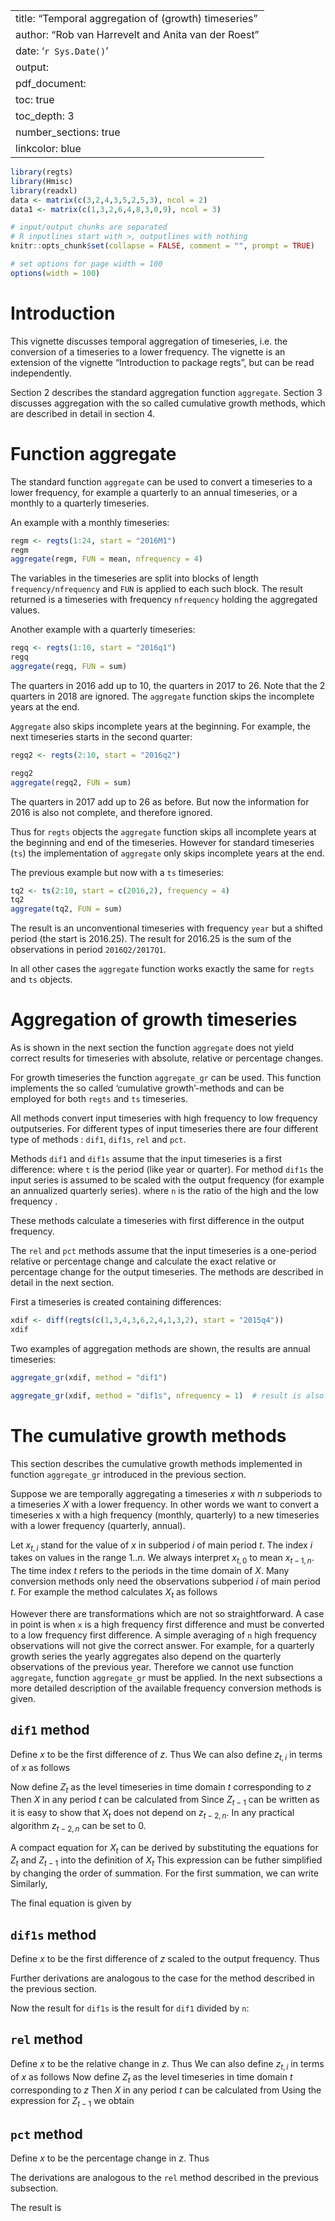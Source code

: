 
---
title: "Temporal aggregation of (growth) timeseries"
author: "Rob van Harrevelt and Anita van der Roest"
date: '`r Sys.Date()`'
output:
  pdf_document:
    toc: true
    toc_depth: 3
    number_sections: true
linkcolor: blue    
---
<!--
%\VignetteEngine{knitr::rmarkdown}
%\VignetteIndexEntry{Introduction package regts}
-->

\newcommand{\longerpage}[1][1]{\enlargethispage{#1\baselineskip}}
\newcommand{\shorterpage}[1][1]{\enlargethispage{-#1\baselineskip}}
\newcommand{\needlines}[1]{\Needspace{#1\baselineskip}}


```r
library(regts)
library(Hmisc)
library(readxl)
data <- matrix(c(3,2,4,3,5,2,5,3), ncol = 2)
data1 <- matrix(c(1,3,2,6,4,8,3,0,9), ncol = 3)

# input/output chunks are separated
# R inputlines start with >, outputlines with nothing
knitr::opts_chunk$set(collapse = FALSE, comment = "", prompt = TRUE)

# set options for page width = 100
options(width = 100)

```
\newpage

# Introduction
This vignette discusses temporal aggregation of timeseries, i.e. the conversion 
of a timeseries to a lower frequency. 
The vignette is an extension of the vignette "Introduction to package regts", but can be read independently.

Section 2 describes the standard aggregation function `aggregate`. Section 3 discusses aggregation with the so called cumulative growth methods, which are described in detail in section 4.


# Function aggregate
The standard function `aggregate` can be used to convert a timeseries to a lower 
frequency, for example a quarterly to an annual timeseries, or a monthly to a quarterly timeseries.

An example with a monthly timeseries:
```r
regm <- regts(1:24, start = "2016M1")
regm
aggregate(regm, FUN = mean, nfrequency = 4)
```
The variables in the timeseries are split into blocks of length `frequency/nfrequency` and `FUN` is applied to each such block. The result returned is a timeseries with frequency `nfrequency` holding the aggregated values.

Another example with a quarterly timeseries:
```r
regq <- regts(1:10, start = "2016q1")
regq
aggregate(regq, FUN = sum)
```
The quarters in 2016 add up to 10, the quarters in 2017 to 26. Note that the 2 
quarters in 2018 are ignored. The `aggregate` function skips the incomplete 
years at the end.

`Aggregate` also skips incomplete years at the beginning. For example, the next timeseries starts in the second quarter:

```r
regq2 <- regts(2:10, start = "2016q2")
```
\newpage
```r
regq2
aggregate(regq2, FUN = sum)
```

The quarters in 2017 add up to 26 as before. But now the information for 2016 
is also not complete, and therefore ignored. 

Thus for `regts` objects the `aggregate` function skips all incomplete years at the beginning and end of the timeseries. However for standard timeseries (`ts`) the implementation of `aggregate` only skips incomplete years at the end.

The previous example but now with a `ts` timeseries:

```r
tq2 <- ts(2:10, start = c(2016,2), frequency = 4)
tq2
aggregate(tq2, FUN = sum)
```

The result is an unconventional timeseries with frequency `year` but a shifted period (the start is 2016.25). The result for 2016.25 is the sum of the observations in period `2016Q2/2017Q1`. 

In all other cases the `aggregate` function works exactly the same for `regts` and `ts` objects.


# Aggregation of growth timeseries 
As is shown in the next section the function `aggregate` does not yield correct results for timeseries with absolute, relative or percentage changes. 

For growth timeseries the function `aggregate_gr` can be used. This function implements the so called 'cumulative growth'-methods and can be employed for both `regts` and `ts` timeseries. 

All methods convert input timeseries with high frequency to low frequency 
outputseries. For different types of input timeseries there are four different type of methods : `dif1`, `dif1s`, `rel` and `pct`.

Methods `dif1` and `dif1s` assume that the input timeseries is a first 
difference: 
\begin{displaymath}
 x_{t} = z_{t} - z_{t-1}
\end{displaymath}
where `t` is the period (like year or quarter).
For method `dif1s` the input series is assumed to be scaled with the output frequency (for example an annualized quarterly series). 
\begin{displaymath}
 x_{t} = n (z_{t} - z_{t-1} )
\end{displaymath}
where `n` is the ratio of the high and the low frequency . 

These methods calculate a timeseries with first difference in the output frequency. 

The `rel` and `pct` methods assume that the input timeseries is a one-period 
relative or percentage change and calculate the exact relative or percentage 
change for the output timeseries.
The methods are described in detail in the next section.

First a timeseries is created containing differences:
```r
xdif <- diff(regts(c(1,3,4,3,6,2,4,1,3,2), start = "2015q4"))
xdif
```

Two examples of aggregation methods are shown, the results are annual timeseries:
```r
aggregate_gr(xdif, method = "dif1")
```
```r
aggregate_gr(xdif, method = "dif1s", nfrequency = 1)  # result is also scaled
```


# The cumulative growth methods 
This section describes the cumulative growth methods implemented in function `aggregate_gr` introduced in the previous section.

Suppose we are temporally aggregating a timeseries $x$ with $n$ subperiods to a 
timeseries $X$ with a lower frequency. In other words we want to convert a timeseries x with a high frequency (monthly, quarterly) to a new timeseries with a lower frequency (quarterly, annual).

Let $x_{t,i}$   stand for the value of $x$ in subperiod $i$ of main period $t$.
The index $i$ takes on values in the range $1 .. n$.
We always interpret $x_{t,0}$ to mean $x_{t-1,n}$.
The time index $t$ refers to the periods in the time domain of $X$.
Many conversion methods only need the observations subperiod $i$ of main period $t$.
For example the \texttt{mean} method calculates $X_t$ as follows
\begin{displaymath}
X_t = \sum_{i=1}^{i=n} x_{t,i}/n
\end{displaymath}

However there are transformations which are not so straightforward. A case in point is when `x` is a high frequency first difference and must be converted to a low frequency first difference. A simple averaging of `n` high frequency observations will not give the correct answer. For example, for a quarterly growth series the yearly aggregates also depend on the quarterly observations of the previous year. Therefore we cannot use function `aggregate`, function `aggregate_gr` must be applied. In the next subsections a more detailed description of the available frequency conversion methods is given.

## `dif1` method 
Define $x$ to be the first difference  of $z$. Thus
\begin{displaymath}
 x_{t,i} = z_{t,i} - z_{t,i-1}
\end{displaymath}
We can also define $z_{t,i}$ in terms of $x$ as follows
\begin{eqnarray*}
z_{t,i} & = & z_{t,i-1} + x_{t,i}\\
        & = & z_{t-1,n} + \sum_{j=1}^{i} x_{t,j}
\end{eqnarray*}

Now define $Z_t$ as the level timeseries in time domain $t$ corresponding
to $z$
\begin{eqnarray*}
Z_t &=& \sum_{i=1}^{n} z_{t,i}\\
    &=& \sum_{i=1}^{n} z_{t-1,n} + \sum_{i=1}^{n} \sum_{j=1}^{i} x_{t,j}\\
    &=& \sum_{i=1}^{n} z_{t-2,n} + \sum_{i=1}^{n} \sum_{j=1}^{n} x_{t-1,j} + \sum_{i=1}^{n} \sum_{j=1}^{i} x_{t,j}
\end{eqnarray*}
Then $X$ in any period $t$ can be calculated from
\begin{displaymath}
X_t = Z_t - Z_{t-1}
\end{displaymath}
Since $Z_{t-1}$ can be written as
\begin{displaymath}
Z_{t-1} = \sum_{i=1}^{n} z_{t-2,n} + \sum_{i=1}^{n} \sum_{j=1}^{i} x_{t-1,j}\\
\end{displaymath}
it is easy to show that $X_t$ does not depend on $z_{t-2,n}$.
In any practical algorithm $z_{t-2,n}$ can be set to 0.

A compact equation for $X_t$ can be derived by substituting the equations for
$Z_t$ and $Z_{t-1}$ into the definition of $X_t$
\begin{displaymath}
X_t = \sum_{i=1}^n
        \left(
          \sum_{j=i+1}^n x_{t-1,j} + \sum_{j=1}^i x_{t,j}
        \right) 
\end{displaymath}
This expression can be futher simplified by changing the order of summation.
For the first summation, we can write
\begin{displaymath}
 \sum_{i=1}^n  \sum_{j=i+1}^n x_{t-1,j} = \sum_{j=2}^n \sum_{i=1}^{j-1} x_{t-1,j}
                    = \sum_{j=2}^n  (j-1) x_{t-1,j}
\end{displaymath}
Similarly,
\begin{displaymath}
 \sum_{i=1}^n  \sum_{j=1}^i x_{t,j} = \sum_{j=1}^n  \sum_{i=j}^{n} x_{t,j} =
                             \sum_{j=1}^n  (n - j + 1) x_{t,j}
\end{displaymath}

The final equation is given by
\begin{displaymath}
X_t =  \left(  \sum_{j=2}^n  (j-1) x_{t-1,j} +  \sum_{j=1}^n  (n - j + 1) x_{t,j} \right) 
\end{displaymath}




## `dif1s` method  
Define $x$ to be the first difference  of $z$ scaled to the output frequency.
Thus
\begin{displaymath}
 x_{t,i} = n ( z_{t,i} - z_{t,i-1} )
\end{displaymath}

Further derivations are analogous to the case for the \texttt{dif1} method
described in the previous section.

Now the result for `dif1s` is the result for `dif1` divided by `n`:
\begin{displaymath}
X_t =  \left(  \sum_{j=2}^n  (j-1) x_{t-1,j} +  \sum_{j=1}^n  (n - j + 1) x_{t,j} \right) / n
\end{displaymath}


## `rel` method 
Define $x$ to be the relative change in $z$. Thus
\begin{displaymath}
 x_{t,i} = (z_{t,i} - z_{t,i-1}) / z_{t,i-1}
\end{displaymath}
We can also define $z_{t,i}$ in terms of $x$ as follows
\begin{eqnarray*}
z_{t,i} & = & z_{t,i-1}(1 + x_{t,i})\\
        & = & z_{t-1,n}  \prod_{j=1}^{i}(1+ x_{t,j})\\
        & = & z_{t-2,n} \prod_{j=1}^{n}(1+ x_{t-1,j}) \prod_{j=1}^{i}(1+ x_{t,j})
\end{eqnarray*}
Now define $Z_t$ as the level timeseries in time domain $t$ corresponding
to $z$
\begin{eqnarray*}
Z_t &=& \sum_{i=1}^{n} z_{t,i}\\
    &=&  z_{t-1,n} \sum_{i=1}^{n} \prod_{j=1}^{i}(1+ x_{t,j})\\
    &=&  z_{t-2,n} \prod_{j=1}^{n}(1+ x_{t-1,j}) \sum_{i=1}^{n} \prod_{j=1}^{i}(1+ x_{t,j})
\end{eqnarray*}
Then $X$ in any period $t$ can be calculated from
\begin{displaymath}
X_t = Z_t / Z_{t-1} - 1
\end{displaymath}
Using the expression for $Z_{t-1}$
\begin{displaymath}
Z_{t-1} = z_{t-2,n}  \sum_{i=1}^{n} \prod_{j=1}^{i}(1+ x_{t-1,j})
\end{displaymath}
we obtain
\begin{displaymath}
X_t = \frac{\prod_{j=2}^{n}(1+ x_{t-1,j}) \sum_{i=1}^{n} \prod_{j=1}^{i}(1+ x_{t,j})}
{1 + \sum_{i=2}^{n} \prod_{j=2}^{i}(1+ x_{t-1,j})} - 1
\end{displaymath}


## `pct` method 
Define $x$ to be the percentage change in $z$. Thus
\begin{displaymath}
 x_{t,i} = 100 (z_{t,i} - z_{t,i-1}) / z_{t,i-1}
\end{displaymath}

The derivations are analogous to the `rel` method described in the previous subsection. 

The result is
\begin{displaymath}
X_t = 100 \frac{\prod_{j=2}^{n}(1+ x_{t-1,j}/100) \sum_{i=1}^{n} \prod_{j=1}^{i}(1+ x_{t,j}/100)}
{1 + \sum_{i=2}^{n} \prod_{j=2}^{i}(1+ x_{t-1,j}/100)} - 1
\end{displaymath}

<!--
-->













